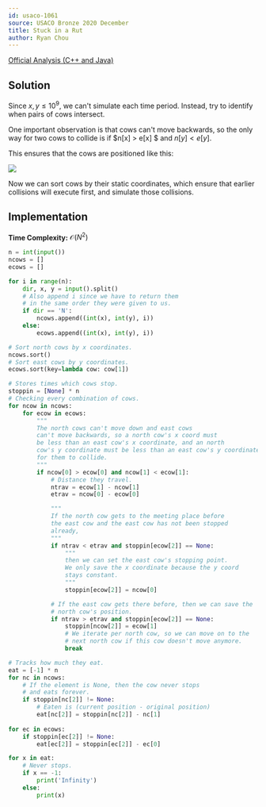 ```yaml
---
id: usaco-1061
source: USACO Bronze 2020 December
title: Stuck in a Rut
author: Ryan Chou
---
```


[Official Analysis (C++ and Java)](http://www.usaco.org/current/data/sol_prob3_bronze_dec20.html)

## Solution

Since $x, y \leq 10^9$, we can't simulate each time period. Instead, try to identify when pairs of cows intersect. 

One important observation is that cows can't move backwards, so the only way for two cows to collide is if $n[x] > e[x] $ and $n[y] < e[y]$. 

This ensures that the cows are positioned like this:

![](USACO-dec20-stuckinarut-bronze/intersection_example.png)

Now we can sort cows by their static coordinates, which ensure that earlier collisions will execute first, and simulate those collisions.


## Implementation

**Time Complexity:** $\mathcal{O}(N^2)$
<LanguageSection>
<PySection>
  
```py
n = int(input())
ncows = []
ecows = []

for i in range(n):
	dir, x, y = input().split()
	# Also append i since we have to return them
	# in the same order they were given to us.
	if dir == 'N':
		ncows.append((int(x), int(y), i))
	else:
		ecows.append((int(x), int(y), i))

# Sort north cows by x coordinates.
ncows.sort()
# Sort east cows by y coordinates.
ecows.sort(key=lambda cow: cow[1])

# Stores times which cows stop.
stoppin = [None] * n
# Checking every combination of cows.
for ncow in ncows:
	for ecow in ecows:
		"""
		The north cows can't move down and east cows
		can't move backwards, so a north cow's x coord must
		be less than an east cow's x coordinate, and an north 
		cow's y coordinate must be less than an east cow's y coordinate
		for them to collide.
		"""
		if ncow[0] > ecow[0] and ncow[1] < ecow[1]:
			# Distance they travel.
			ntrav = ecow[1] - ncow[1]
			etrav = ncow[0] - ecow[0]

			"""
			If the north cow gets to the meeting place before
			the east cow and the east cow has not been stopped
			already,
			"""
			if ntrav < etrav and stoppin[ecow[2]] == None:
				"""
				then we can set the east cow's stopping point.
				We only save the x coordinate because the y coord 
				stays constant.
				"""
				stoppin[ecow[2]] = ncow[0]

			# If the east cow gets there before, then we can save the 
			# north cow's position.
			if ntrav > etrav and stoppin[ecow[2]] == None:
				stoppin[ncow[2]] = ecow[1]
				# We iterate per north cow, so we can move on to the
				# next north cow if this cow doesn't move anymore.
				break

# Tracks how much they eat.
eat = [-1] * n
for nc in ncows:
	# If the element is None, then the cow never stops
	# and eats forever.
	if stoppin[nc[2]] != None:
		# Eaten is (current position - original position)
		eat[nc[2]] = stoppin[nc[2]] - nc[1]
		
for ec in ecows:
	if stoppin[ec[2]] != None:
		eat[ec[2]] = stoppin[ec[2]] - ec[0]

for x in eat:
	# Never stops.
	if x == -1:
		print('Infinity')
	else:
		print(x)
```

</PySection>

</LanguageSection>
